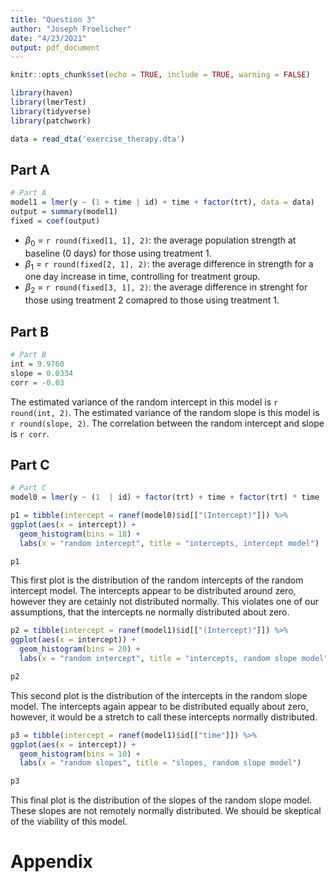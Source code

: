 ---
title: "Question 3"
author: "Joseph Froelicher"
date: "4/23/2021"
output: pdf_document
---

```{r setup, echo = FALSE, include = FALSE}
knitr::opts_chunk$set(echo = TRUE, include = TRUE, warning = FALSE)

library(haven)
library(lmerTest)
library(tidyverse)
library(patchwork)

data = read_dta('exercise_therapy.dta')

```

## Part A
```{r a, include = FALSE}
# Part A
model1 = lmer(y ~ (1 + time | id) + time + factor(trt), data = data)
output = summary(model1)
fixed = coef(output)

```
* $\beta_0$ = `r round(fixed[1, 1], 2)`: the average population strength at baseline (0 days) for those using treatment 1.
* $\beta_1$ = `r round(fixed[2, 1], 2)`: the average difference in strength for a one day increase in time, controlling for treatment group.
* $\beta_2$ = `r round(fixed[3, 1], 2)`: the average difference in strenght for those using treatment 2 comapred to those using treatment 1.

## Part B
```{r b, include = FALSE}
# Part B
int = 9.9760
slope = 0.0334
corr = -0.03

```
The estimated variance of the random intercept in this model is `r round(int, 2)`. The estimated variance of the random slope is this model is `r round(slope, 2)`. The correlation between the random intercept and slope is `r corr`.

## Part C
```{r c, echo = FALSE}
# Part C
model0 = lmer(y ~ (1  | id) + factor(trt) + time + factor(trt) * time , data = data)

p1 = tibble(intercept = ranef(model0)$id[["(Intercept)"]]) %>%
ggplot(aes(x = intercept)) + 
  geom_histogram(bins = 18) +
  labs(x = "random intercept", title = "intercepts, intercept model")

p1

```
This first plot is the distribution of the random intercepts of the random intercept model. The intercepts appear to be distributed around zero, however they are cetainly not distributed normally. This violates one of our assumptions, that the intercepts ne normally distributed about zero.

```{r c2, echo = FALSE}
p2 = tibble(intercept = ranef(model1)$id[["(Intercept)"]]) %>%
ggplot(aes(x = intercept)) + 
  geom_histogram(bins = 20) +
  labs(x = "random intercept", title = "intercepts, random slope model")

p2

```
This second plot is the distribution of the intercepts in the random slope model. The intercepts again appear to be distributed equally about zero, however, it would be a stretch to call these intercepts normally distributed.

```{r c3, echo = FALSE}
p3 = tibble(intercept = ranef(model1)$id[["time"]]) %>%
ggplot(aes(x = intercept)) + 
  geom_histogram(bins = 10) +
  labs(x = "random slopes", title = "slopes, random slope model")

p3

```
This final plot is the distribution of the slopes of the random slope model. These slopes are not remotely normally distributed. We should be skeptical of the viability of this model.

# Appendix
```{r ref.label=knitr::all_labels(), echo=TRUE, eval=FALSE}
```
